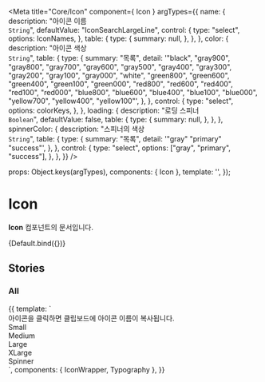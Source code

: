 
<Meta
  title="Core/Icon"
  component={ Icon }
  argTypes={{
    name: {
      description: "아이콘 이름<br/>`String`",
      defaultValue: "IconSearchLargeLine",
      control: {
        type: "select",
        options: IconNames,
      },
      table: {
        type: {
          summary: null,
        },
      },
    },
    color: {
      description: "아이콘 색상<br/>`String`",
      table: {
        type: {
          summary: "목록",
          detail:
            '"black", "gray900", "gray800", "gray700", "gray600", "gray500", "gray400", "gray300", "gray200", "gray100", "gray000", "white", "green800", "green600", "green400", "green100", "green000", "red800", "red600", "red400", "red100", "red000", "blue800", "blue600", "blue400", "blue100", "blue000", "yellow700", "yellow400", "yellow100"',
        },
      },
      control: {
        type: "select",
        options: colorKeys,
      },
    },
    loading: {
      description: "로딩 스피너<br/>`Boolean`",
      defaultValue: false,
      table: {
        type: {
          summary: null,
        },
      },
    },
    spinnerColor: {
      description: "스피너의 색상<br/>`String`",
      table: {
        type: {
          summary: "목록",
          detail: '"gray" "primary" "success"',
        },
      },
      control: {
        type: "select",
        options: ["gray", "primary", "success"],
      },
    },
  }}
/>

  props: Object.keys(argTypes),
  components: { Icon },
  template:
    '<Icon :name="name" :color="color" :loading="loading" :spinner-color="spinnerColor" />',
});

# Icon

**Icon** 컴포넌트의 문서입니다.

<Story name="Default" height="100px">
  {Default.bind({})}
</Story>

<ArgsTable story="Default" />

## Stories
### All
<Canvas>
    <Story name="All" height="100px">
        {{
            template: `
                <div>
                    <Typography type="body1" color="gray500">아이콘을 클릭하면 클립보드에 아이콘 이름이 복사됩니다.</Typography>
                    <!--small-->
                    <div>
                        <Typography type="body1" style="margin-bottom: 10px">Small</Typography>
                        <div style="display: flex; flex-wrap: wrap;">
                            <IconWrapper name="IconCheckSmallLine"></IconWrapper>
                            <IconWrapper name="IconPlusSmallLine" color="black"></IconWrapper>
                            <IconWrapper name="IconArrowSmallLine"></IconWrapper>
                            <IconWrapper name="IconOverflowSmallFill"></IconWrapper>
                            <IconWrapper name="IconTextArrowSmallFill"></IconWrapper>
                            <IconWrapper name="IconOfficialSmallFill"></IconWrapper>
                            <IconWrapper name="IconExclamationSmallFill"></IconWrapper>
                            <IconWrapper name="IconProfileSmallFill"></IconWrapper>
                            <IconWrapper name="IconCheckSmallFill"></IconWrapper>
                            <IconWrapper name="IconCloseSmallLine"></IconWrapper>
                        </div>
                    </div>
                    <!--medium-->
                    <div>
                        <Typography type="body1" style="margin-bottom: 10px">Medium</Typography>
                        <div style="display: flex; flex-wrap: wrap;">
                            <IconWrapper name=IconCheckMediumFill></IconWrapper>
                            <IconWrapper name=IconQuestionMediumLine></IconWrapper>
                            <IconWrapper name=IconLikeMediumLine></IconWrapper>
                            <IconWrapper name=IconLikeMediumFill></IconWrapper>
                            <IconWrapper name=IconCommentMediumLine></IconWrapper>
                            <IconWrapper name=IconCheckMediumLine></IconWrapper>
                            <IconWrapper name=IconPlusMediumLine color="black"></IconWrapper>
                            <IconWrapper name=IconExclamationMediumLine></IconWrapper>
                            <IconWrapper name=IconArrowMediumLine></IconWrapper>
                            <IconWrapper name=IconTextArrowMediumLine></IconWrapper>
                            <IconWrapper name=IconFileMediumLineLight></IconWrapper>
                            <IconWrapper name=IconTrashMediumLineLight></IconWrapper>
                            <IconWrapper name=IconDownloadMediumLineLight></IconWrapper>
                            <IconWrapper name=IconOverflowMediumFill></IconWrapper>
                            <IconWrapper name=IconHourglassMediumLine></IconWrapper>
                            <IconWrapper name=IconCloseMediumFill></IconWrapper>
                            <IconWrapper name=IconInfoMediumFill></IconWrapper>
                            <IconWrapper name=IconInfoMediumLine></IconWrapper>
                            <IconWrapper name=IconCloseMediumLine></IconWrapper>
                            <IconWrapper name=IconCheckRoundMediumLine></IconWrapper>
                            <IconWrapper name=IconFilterMediumLine></IconWrapper>
                            <IconWrapper name=IconLocationMediumFill></IconWrapper>
                            <IconWrapper name=IconMentoringMediumLine></IconWrapper>
                            <IconWrapper name=IconResumeMediumLine></IconWrapper>
                            <IconWrapper name=IconJobWikiMediumLine></IconWrapper>
                            <IconWrapper name=IconAnalyticsMediumLine></IconWrapper>
                            <IconWrapper name=IconInterviewMediumLine></IconWrapper>
                            <IconWrapper name=IconEssayMediumLine></IconWrapper>
                            <IconWrapper name=IconVodMediumLine></IconWrapper>
                            <IconWrapper name=IconEduMediumLine></IconWrapper>
                            <IconWrapper name=IconCouponMediumLine></IconWrapper>
                        </div>
                    </div>
                    <!--large-->
                    <div>
                        <Typography type="body1" style="margin-bottom: 10px">Large</Typography>
                        <div style="display: flex; flex-wrap: wrap;">
                            <IconWrapper name=IconProfileLargeFill></IconWrapper>
                            <IconWrapper name=IconSelectedLargeLine></IconWrapper>
                            <IconWrapper name=IconReplyLargeLine color="black"></IconWrapper>
                            <IconWrapper name=IconSendLargeFill></IconWrapper>
                            <IconWrapper name=IconPlusLargeLine color="black"></IconWrapper>
                            <IconWrapper name=IconProfileLargeLine></IconWrapper>
                            <IconWrapper name=IconAlarmLargeLine></IconWrapper>
                            <IconWrapper name=IconSearchLargeLine></IconWrapper>
                            <IconWrapper name=IconBackwardLargeLine></IconWrapper>
                            <IconWrapper name=IconArrowLargeLine></IconWrapper>
                            <IconWrapper name=IconTextArrowLargeLine></IconWrapper>
                            <IconWrapper name=IconCloseLargeLine></IconWrapper>
                            <IconWrapper name=IconExclamationLargeLine></IconWrapper>
                            <IconWrapper name=IconFilterLargeLine></IconWrapper>
                            <IconWrapper name=IconCheckLargeFill></IconWrapper>
                            <IconWrapper name=IconSecurityLargeFill></IconWrapper>
                            <IconWrapper name=IconDownloadLargeLine color="black"></IconWrapper>
                            <IconWrapper name=IconCheckLargeLine></IconWrapper>
                            <IconWrapper name=IconKeylineLargeLine></IconWrapper>
                            <IconWrapper name=IconMentoringLargeLine></IconWrapper>
                            <IconWrapper name=IconVodLargeLine></IconWrapper>
                            <IconWrapper name=IconAnswerLargeLine></IconWrapper>
                            <IconWrapper name=IconEduLargeLine></IconWrapper>
                            <IconWrapper name=IconAnalyticsLargeLine></IconWrapper>
                            <IconWrapper name=IconInterviewLargeLine></IconWrapper>
                            <IconWrapper name=IconEssayLargeLine></IconWrapper>
                            <IconWrapper name=IconResumeLargeLine></IconWrapper>
                            <IconWrapper name=IconQuestionLargeLine></IconWrapper>
                        </div>
                    </div>
                    <!--x-large-->
                    <div>
                        <Typography type="body1" style="margin-bottom: 10px">XLarge</Typography>
                        <div style="display: flex; flex-wrap: wrap;">
                            <IconWrapper name=IconArrowXLargeLine></IconWrapper>
                            <IconWrapper name=IconCloseXLargeLine></IconWrapper>
                            <IconWrapper name=IconQuestionXLargeLine></IconWrapper>
                            <IconWrapper name=IconAdoptXLargeLine></IconWrapper>
                            <IconWrapper name=IconCreditPlusXLargeLine color="black"></IconWrapper>
                            <IconWrapper name=IconCreditMinusXLargeLine></IconWrapper>
                            <IconWrapper name=IconLikeXLargeLine></IconWrapper>
                            <IconWrapper name=IconCelebrateXLargeLine></IconWrapper>
                            <IconWrapper name=IconAnswerXLargeLine></IconWrapper>
                            <IconWrapper name=IconMegaphoneXLargeLine></IconWrapper>
                        </div>
                    </div>
                    <!--spinner-->
                    <div>
                        <Typography type="body1" style="margin-bottom: 10px">Spinner</Typography>
                        <div style="display: flex; flex-wrap: wrap;">
                            <IconWrapper name="IconSpinnerSmall" loading spinner-color="success"></IconWrapper>
                            <IconWrapper name="IconSpinnerMedium" loading spinner-color="success"></IconWrapper>
                            <IconWrapper name="IconSpinnerLarge" loading spinner-color="success"></IconWrapper>
                            <IconWrapper name="IconSpinnerSmall" loading spinner-color="gray"></IconWrapper>
                            <IconWrapper name="IconSpinnerMedium" loading spinner-color="gray"></IconWrapper>
                            <IconWrapper name="IconSpinnerLarge" loading spinner-color="gray"></IconWrapper>
                            <IconWrapper name="IconSpinnerLarge" loading spinner-color="gray"></IconWrapper>
                            <IconWrapper name="IconSpinnerSmall" loading spinner-color="primary"></IconWrapper>
                            <IconWrapper name="IconSpinnerMedium" loading spinner-color="primary"></IconWrapper>
                            <IconWrapper name="IconSpinnerLarge" loading spinner-color="primary"></IconWrapper>
                            <IconWrapper name="IconSpinnerLarge" loading spinner-color="primary"></IconWrapper>
                            </div>
                        </div>
                    </div>
                </div>
            `,
             components: { IconWrapper, Typography },
        }}
    </Story>
</Canvas>
